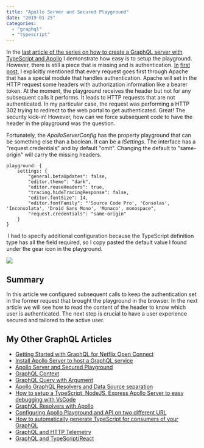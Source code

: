 ```yaml
---
title: "Apollo Server and Secured Playground"
date: "2019-01-25"
categories: 
  - "graphql"
  - "typescript"
---
```


In the [last article of the series on how to create a GraphQL server with TypeScript and Apollo](https://patrickdesjardins.com/blog/?p=6156) I demonstrate how easy is to setup the playground. However, there is still a piece that is missing and is authentication. [In](https://patrickdesjardins.com/blog/?p=6143) [first](https://patrickdesjardins.com/blog/?p=6143) [post](https://patrickdesjardins.com/blog/?p=6143), I explicitly mentioned that every request goes first through Apache that has a special module that handles authentication. Apache will set in the HTTP request some headers with authorization information like a bearer token. At the moment, the playground receives the header but not for any subsequent calls it performs. It leads to HTTP requests that are not authenticated. In my particular case, the request was performing a HTTP 302 trying to redirect to the web portal to get authenticated. Great! The security kick-in! However, how can we force subsequent code to have the header in the playground was the question.

Fortunately, the _ApolloServerConfig_ has the property playground that can be something else than a boolean. It can be a _ISettings_. The interface has a "request.credentials" and by default "omit". Changing the default to "same-origin" will carry the missing headers.

```
playground: {
    settings: {
        "general.betaUpdates": false,
        "editor.theme": "dark",
        "editor.reuseHeaders": true,
        "tracing.hideTracingResponse": false,
        "editor.fontSize": 14,
        "editor.fontFamily": "'Source Code Pro', 'Consolas', 'Inconsolata', 'Droid Sans Mono', 'Monaco', monospace",
        "request.credentials": "same-origin"
    }
}
```

 I had to specify additional configuration because the TypeScript definition type has all the field required, so I copy pasted the default value I found under the gear icon in the playground.

![](images/GraphQLPlaygroundSettingsGear.png)

## Summary

In this article we configured subsequent calls to keep the authentication set in the former request that brought the playground in the browser. In the next article we will see how to read the content of the header to know which user is authenticated. The next step is crucial to have a user experience secured and tailored to the active user.

## My Other GraphQL Articles

- [Getting Started with GraphQL for Netflix Open Connect](getting-started-with-graphql-for-netflix-open-connect)
- [Install Apollo Server to host a GraphQL service](install-apollo-server-to-host-a-graphql-service)
- [Apollo Server and Secured Playground](apollo-server-and-secured-playground)
- [GraphQL Context](graphql-context)
- [GraphQL Query with Argument](graphql-query-with-argument)
- [Apollo GraphQL Resolvers and Data Source separation](apollo-graphql-resolvers-and-data-source-separation)
- [How to setup a TypeScript, NodeJS, Express Apollo Server to easy debugging with VsCode](how-to-setup-a-typescript-nodejs-express-apollo-server-to-easy-debugging-with-vscode)
- [GraphQL Resolvers with Apollo](graphql-resolvers-with-apollo)
- [Configuring Apollo Playground and API on two different URL](configuring-apollo-playground-and-api-on-two-different-url)
- [How to automatically generate TypeScript for consumers of your GraphQL](how-to-automatically-generate-typescript-for-consumer-of-your-graphql)
- [GraphQL and HTTP Telemetry](graphql-extension-to-collect-http-and-resolvers-telemetry)  
- [GraphQL and TypeScript/React](how-to-consume-graphql-in-typescript-and-react)